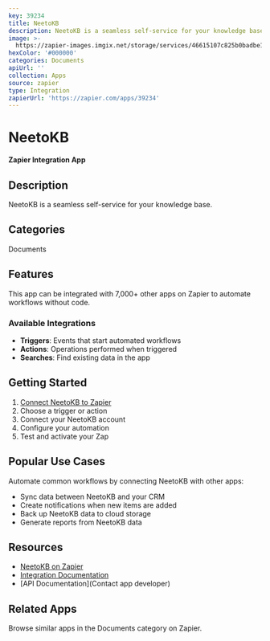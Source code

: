 ```yaml
---
key: 39234
title: NeetoKB
description: NeetoKB is a seamless self-service for your knowledge base.
image: >-
  https://zapier-images.imgix.net/storage/services/46615107c825b0badbe1cba9feb4187e.png?auto=format%2Ccompress&ixlib=python-3.0.0&q=50
hexColor: '#000000'
categories: Documents
apiUrl: ''
collection: Apps
source: zapier
type: Integration
zapierUrl: 'https://zapier.com/apps/39234'
---
```

# NeetoKB

**Zapier Integration App**

## Description

NeetoKB is a seamless self-service for your knowledge base.

## Categories

Documents

## Features

This app can be integrated with 7,000+ other apps on Zapier to automate workflows without code.

### Available Integrations

- **Triggers**: Events that start automated workflows
- **Actions**: Operations performed when triggered
- **Searches**: Find existing data in the app

## Getting Started

1. [Connect NeetoKB to Zapier](https://zapier.com/apps/39234)
2. Choose a trigger or action
3. Connect your NeetoKB account
4. Configure your automation
5. Test and activate your Zap

## Popular Use Cases

Automate common workflows by connecting NeetoKB with other apps:

- Sync data between NeetoKB and your CRM
- Create notifications when new items are added
- Back up NeetoKB data to cloud storage
- Generate reports from NeetoKB data

## Resources

- [NeetoKB on Zapier](https://zapier.com/apps/39234)
- [Integration Documentation](https://zapier.com/apps/39234/integrations)
- [API Documentation](Contact app developer)

## Related Apps

Browse similar apps in the Documents category on Zapier.
